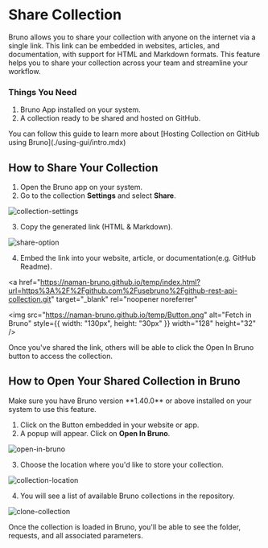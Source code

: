 
# Share Collection

Bruno allows you to share your collection with anyone on the internet via a single link. This link can be embedded in websites, articles, and documentation, with support for HTML and Markdown formats. This feature helps you to share your collection across your team and streamline your workflow.

### Things You Need

1. Bruno App installed on your system.
2. A collection ready to be shared and hosted on GitHub.

<Callout emoji="">
  You can follow this guide to learn more about [Hosting Collection on GitHub
  using Bruno](./using-gui/intro.mdx)
</Callout>

## How to Share Your Collection

1. Open the Bruno app on your system.
2. Go to the collection **Settings** and select **Share**.

![collection-settings](/screenshots/git-integration/share-collection/1-share-collection-overview.webp)

3. Copy the generated link (HTML & Markdown).

![share-option](/screenshots/git-integration/share-collection/2-share-link-html.webp)

4. Embed the link into your website, article, or documentation(e.g. GitHub Readme).

<a
  href="https://naman-bruno.github.io/temp/index.html?url=https%3A%2F%2Fgithub.com%2Fusebruno%2Fgithub-rest-api-collection.git"
  target="_blank"
  rel="noopener noreferrer"
>
  <img
    src="https://naman-bruno.github.io/temp/Button.png"
    alt="Fetch in Bruno"
    style={{ width: "130px", height: "30px" }}
    width="128"
    height="32"
  />
</a>

Once you've shared the link, others will be able to click the Open In Bruno button
to access the collection.

## How to Open Your Shared Collection in Bruno

<Callout emoji="">
  Make sure you have Bruno version **1.40.0** or above installed on your system
  to use this feature.
</Callout>

1. Click on the Button embedded in your website or app.
2. A popup will appear. Click on **Open In Bruno**.

![open-in-bruno](/screenshots/git-integration/share-collection/4-open-in-bruno.webp)

3. Choose the location where you'd like to store your collection.

![collection-location](/screenshots/git-integration/share-collection/5-save-location.webp)

4. You will see a list of available Bruno collections in the repository.

![clone-collection](/screenshots/git-integration/share-collection/6-cloning-collection.webp)

Once the collection is loaded in Bruno, you'll be able to see the folder, requests, and all associated parameters.
